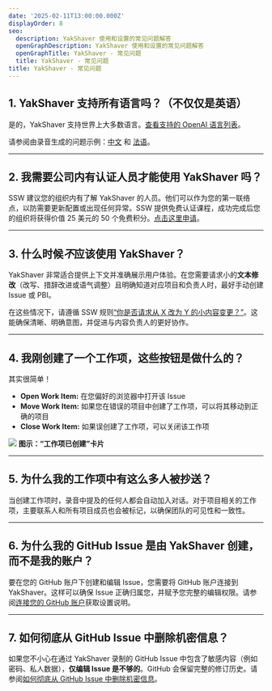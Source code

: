 ```yaml
---
date: '2025-02-11T13:00:00.000Z'
displayOrder: 8
seo:
  description: YakShaver 使用和设置的常见问题解答
  openGraphDescription: YakShaver 使用和设置的常见问题解答
  openGraphTitle: YakShaver - 常见问题
  title: YakShaver - 常见问题
title: YakShaver - 常见问题
---
```

## 1. YakShaver 支持所有语言吗？（不仅仅是英语）

是的，YakShaver 支持世界上大多数语言。[查看支持的 OpenAI 语言列表](https://github.com/openai/whisper?tab=readme-ov-file#available-models-and-languages)。

请参阅由录音生成的问题示例：[中文](https://github.com/SSWConsulting/Northwind365/issues/162) 和 [法语](https://github.com/SSWConsulting/Northwind365/issues/168)。

---

## 2. 我需要公司内有认证人员才能使用 YakShaver 吗？

SSW 建议您的组织内有了解 YakShaver 的人员。他们可以作为您的第一联络点，以防需要更新配置或出现任何异常。SSW 提供免费认证课程，成功完成后您的组织将获得价值 25 美元的 50 个免费积分。[点击这里申请](https://yakshaver.ai/certifications)。

---

## 3. 什么时候*不*应该使用 YakShaver？

YakShaver 非常适合提供上下文并准确展示用户体验。在您需要请求小的**文本修改**（改写、措辞改进或语气调整）且明确知道对应项目和负责人时，最好手动创建 Issue 或 PBI。

在这些情况下，请遵循 SSW 规则[“你是否请求从 X 改为 Y 的小内容变更？”](https://www.ssw.com.au/rules/change-from-x-to-y)。这能确保清晰、明确意图，并促进与内容负责人的更好协作。

---

## 4. 我刚创建了一个工作项，这些按钮是做什么的？

其实很简单！

* **Open Work Item:** 在您偏好的浏览器中打开该 Issue
* **Move Work Item:** 如果您在错误的项目中创建了工作项，可以将其移动到正确的项目
* **Close Work Item:** 如果误创建了工作项，可以关闭该工作项

![](/YakShaver/Docs/Work-Item-Card.png)
**图示：“工作项已创建”卡片**

---

## 5. 为什么我的工作项中有这么多人被抄送？

当创建工作项时，录音中提及的任何人都会自动加入对话。对于项目相关的工作项，主要联系人和所有项目成员也会被标记，以确保团队的可见性和一致性。

---

## 6. 为什么我的 GitHub Issue 是由 YakShaver 创建，而不是我的账户？

要在您的 GitHub 账户下创建和编辑 Issue，您需要将 GitHub 账户连接到 YakShaver。这样可以确保 Issue 正确归属您，并赋予您完整的编辑权限。请参阅[连接您的 GitHub 账户](/docs/connect-your-github-account)获取设置说明。

---

## 7. 如何彻底从 GitHub Issue 中删除机密信息？

如果您不小心在通过 YakShaver 录制的 GitHub Issue 中包含了敏感内容（例如密码、私人数据），**仅编辑 Issue 是不够的**。GitHub 会保留完整的修订历史。请参阅[如何彻底从 GitHub Issue 中删除机密信息](https://www.ssw.com.au/rules/remove-confidential-information-from-github)。